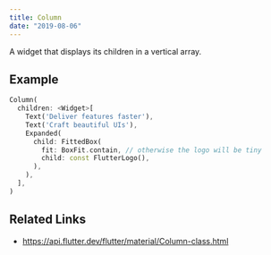 ```yaml
---
title: Column
date: "2019-08-06"
---
```


A widget that displays its children in a vertical array.

## Example

```dart liveslice=Column
Column(
  children: <Widget>[
    Text('Deliver features faster'),
    Text('Craft beautiful UIs'),
    Expanded(
      child: FittedBox(
        fit: BoxFit.contain, // otherwise the logo will be tiny
        child: const FlutterLogo(),
      ),
    ),
  ],
)
```

## Related Links
- https://api.flutter.dev/flutter/material/Column-class.html
